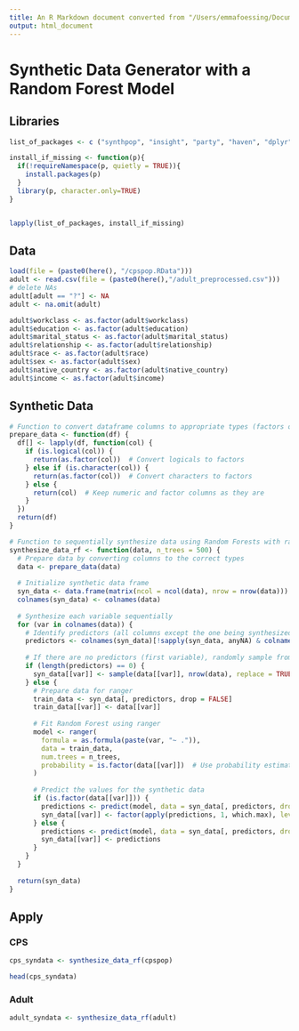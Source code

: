 ```yaml
---
title: An R Markdown document converted from "/Users/emmafoessing/Documents/Master/MA/Code/Master-Thesis/SDG_RF_v2.ipynb"
output: html_document
---
```


# Synthetic Data Generator with a Random Forest Model

## Libraries

```r
list_of_packages <- c ("synthpop", "insight", "party", "haven", "dplyr", "rpart", "rpart.plot", "randomForest", "pROC", "caret", "pracma", "here", "Hmisc", "purrr", "randomForest", "caret", "ranger")

install_if_missing <- function(p){
  if(!requireNamespace(p, quietly = TRUE)){
    install.packages(p)
  }
  library(p, character.only=TRUE)
}


lapply(list_of_packages, install_if_missing)
```

## Data

```r
load(file = (paste0(here(), "/cpspop.RData")))
adult <- read.csv(file = (paste0(here(),"/adult_preprocessed.csv")))
# delete NAs
adult[adult == "?"] <- NA
adult <- na.omit(adult)

adult$workclass <- as.factor(adult$workclass)
adult$education <- as.factor(adult$education)
adult$marital_status <- as.factor(adult$marital_status)
adult$relationship <- as.factor(adult$relationship)
adult$race <- as.factor(adult$race)
adult$sex <- as.factor(adult$sex)
adult$native_country <- as.factor(adult$native_country)
adult$income <- as.factor(adult$income)
```

## Synthetic Data

```r
# Function to convert dataframe columns to appropriate types (factors or numeric)
prepare_data <- function(df) {
  df[] <- lapply(df, function(col) {
    if (is.logical(col)) {
      return(as.factor(col))  # Convert logicals to factors
    } else if (is.character(col)) {
      return(as.factor(col))  # Convert characters to factors
    } else {
      return(col)  # Keep numeric and factor columns as they are
    }
  })
  return(df)
}

# Function to sequentially synthesize data using Random Forests with ranger
synthesize_data_rf <- function(data, n_trees = 500) {
  # Prepare data by converting columns to the correct types
  data <- prepare_data(data)
  
  # Initialize synthetic data frame
  syn_data <- data.frame(matrix(ncol = ncol(data), nrow = nrow(data)))
  colnames(syn_data) <- colnames(data)
  
  # Synthesize each variable sequentially
  for (var in colnames(data)) {
    # Identify predictors (all columns except the one being synthesized and those with any NAs)
    predictors <- colnames(syn_data)[!sapply(syn_data, anyNA) & colnames(syn_data) != var]
    
    # If there are no predictors (first variable), randomly sample from the original data
    if (length(predictors) == 0) {
      syn_data[[var]] <- sample(data[[var]], nrow(data), replace = TRUE)
    } else {
      # Prepare data for ranger
      train_data <- syn_data[, predictors, drop = FALSE]
      train_data[[var]] <- data[[var]]
      
      # Fit Random Forest using ranger
      model <- ranger(
        formula = as.formula(paste(var, "~ .")),
        data = train_data,
        num.trees = n_trees,
        probability = is.factor(data[[var]])  # Use probability estimation for factors
      )
      
      # Predict the values for the synthetic data
      if (is.factor(data[[var]])) {
        predictions <- predict(model, data = syn_data[, predictors, drop = FALSE])$predictions
        syn_data[[var]] <- factor(apply(predictions, 1, which.max), levels = 1:nlevels(data[[var]]), labels = levels(data[[var]]))
      } else {
        predictions <- predict(model, data = syn_data[, predictors, drop = FALSE])$predictions
        syn_data[[var]] <- predictions
      }
    }
  }
  
  return(syn_data)
}
```

## Apply

### CPS

```r
cps_syndata <- synthesize_data_rf(cpspop)
```

```r
head(cps_syndata)
```

### Adult

```r
adult_syndata <- synthesize_data_rf(adult)
```

